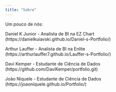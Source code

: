 ```yaml
---
title: "Sobre"
---
```


Um pouco de nós:

Daniel K Junior - Analista de BI na EZ Chart (https://danielkuiavski.github.io/Daniel-s-Portfolio/)


Arthur Lauffer - Analista de BI na Enlite (https://arthurlauffer7.github.io/Lauffer-s-Portfolio/)


Davi Kemper - Estudante de Ciência de Dados (https://github.com/DaviKemper/portfolio.git)


João Niquele - Estudante de Ciência de Dados (https://joaoniquele.github.io/Portfolio/)


